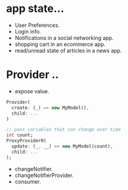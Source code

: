 # app state...

- User Preferences.
- Login info.
- Notifications in a social networking app.
- shopping cart in an ecommerce app.
- read/unread state of articles in a news app.

# Provider ..

- expose value.

```dart
Provider(
  create: (_) => new MyModel(),
  child: ...
)

// pass variables that can change over time
int count;
ProxyProvider0(
  update: (_, __) => new MyModel(count),
  child: ...
);
```

- changeNotifier.
- changeNotifierProvider.
- consumer.
